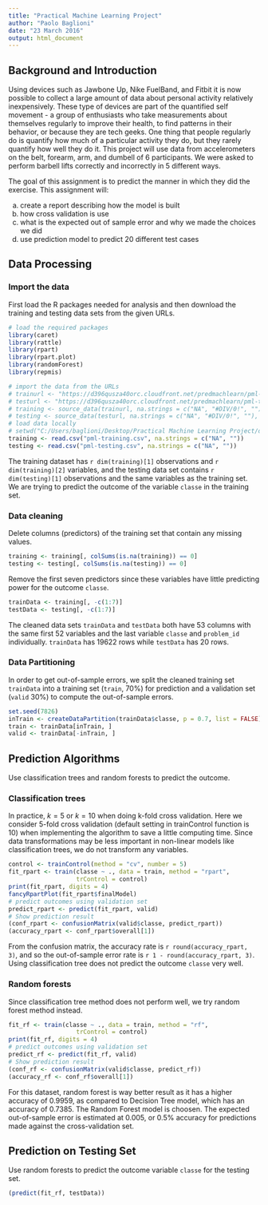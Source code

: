 ---
title: "Practical Machine Learning Project"
author: "Paolo Baglioni"
date: "23 March 2016"
output: html_document
---

## Background and Introduction
Using devices such as Jawbone Up, Nike FuelBand, and Fitbit it is now possible to collect a large amount of data about personal activity relatively inexpensively. These type of devices are part of the quantified self movement - a group of enthusiasts who take measurements about themselves regularly to improve their health, to find patterns in their behavior, or because they are tech geeks. One thing that people regularly do is quantify how much of a particular activity they do, but they rarely quantify how well they do it. This project will use data from accelerometers on the belt, forearm, arm, and dumbell of 6 participants. We were asked to perform barbell lifts correctly and incorrectly in 5 different ways. 

The goal of this assignment is to predict the manner in which they did the exercise. This assignment will:

a. create a report describing how the model is built
b. how cross validation is use
c. what is the expected out of sample error and why we made the choices we did
d. use prediction model to predict 20 different test cases 

## Data Processing

### Import the data
First load the R packages needed for analysis and then download the training and testing data sets from the given URLs.
```{r, message=FALSE}
# load the required packages
library(caret)
library(rattle)
library(rpart)
library(rpart.plot)
library(randomForest)
library(repmis)
```

```{r, message=FALSE}
# import the data from the URLs
# trainurl <- "https://d396qusza40orc.cloudfront.net/predmachlearn/pml-training.csv"
# testurl <- "https://d396qusza40orc.cloudfront.net/predmachlearn/pml-testing.csv"
# training <- source_data(trainurl, na.strings = c("NA", "#DIV/0!", ""), header = TRUE)
# testing <- source_data(testurl, na.strings = c("NA", "#DIV/0!", ""), header = TRUE)
# load data locally
# setwd("C:/Users/baglioni/Desktop/Practical Machine Learning Project/data")
training <- read.csv("pml-training.csv", na.strings = c("NA", ""))
testing <- read.csv("pml-testing.csv", na.strings = c("NA", ""))
```


The training dataset has `r dim(training)[1]` observations and `r dim(training)[2]` variables, and the testing data set contains `r dim(testing)[1]` observations and the same variables as the training set. We are trying to predict the outcome of the variable `classe` in the training set.

### Data cleaning
Delete columns (predictors) of the training set that contain any missing values. 
```{r}
training <- training[, colSums(is.na(training)) == 0]
testing <- testing[, colSums(is.na(testing)) == 0]
```
Remove the first seven predictors since these variables have little predicting power for the outcome `classe`.
```{r}
trainData <- training[, -c(1:7)]
testData <- testing[, -c(1:7)]
```
The cleaned data sets `trainData` and `testData` both have 53 columns with the same first 52 variables and the last variable `classe` and `problem_id` individually. `trainData` has 19622 rows while `testData` has 20 rows.

### Data Partitioning

In order to get out-of-sample errors, we split the cleaned training set `trainData` into a training set (`train`, 70%) for prediction and a validation set (`valid` 30%) to compute the out-of-sample errors.
```{r}
set.seed(7826) 
inTrain <- createDataPartition(trainData$classe, p = 0.7, list = FALSE)
train <- trainData[inTrain, ]
valid <- trainData[-inTrain, ]
```


## Prediction Algorithms

Use classification trees and random forests to predict the outcome. 

### Classification trees
In practice, $k = 5$ or $k = 10$ when doing k-fold cross validation. Here we consider 5-fold cross validation (default setting in trainControl function is 10) when implementing the algorithm to save a little computing time. Since data transformations may be less important in non-linear models like classification trees, we do not transform any variables. 
```{r}
control <- trainControl(method = "cv", number = 5)
fit_rpart <- train(classe ~ ., data = train, method = "rpart", 
                   trControl = control)
print(fit_rpart, digits = 4)
fancyRpartPlot(fit_rpart$finalModel)
# predict outcomes using validation set
predict_rpart <- predict(fit_rpart, valid)
# Show prediction result
(conf_rpart <- confusionMatrix(valid$classe, predict_rpart))
(accuracy_rpart <- conf_rpart$overall[1])
```
From the confusion matrix, the accuracy rate is `r round(accuracy_rpart, 3)`, and so the out-of-sample error rate is `r 1 - round(accuracy_rpart, 3)`. Using classification tree does not predict the outcome `classe` very well.

### Random forests
Since classification tree method does not perform well, we try random forest method instead.
```{r}
fit_rf <- train(classe ~ ., data = train, method = "rf", 
                   trControl = control)
print(fit_rf, digits = 4)
# predict outcomes using validation set
predict_rf <- predict(fit_rf, valid)
# Show prediction result
(conf_rf <- confusionMatrix(valid$classe, predict_rf))
(accuracy_rf <- conf_rf$overall[1])
```
For this dataset, random forest is way better result as it has a higher accuracy of 0.9959, as compared to Decision Tree model, which has an accuracy of 0.7385. The Random Forest model is choosen.
The expected out-of-sample error is estimated at 0.005, or 0.5% accuracy for predictions made against the cross-validation set. 

## Prediction on Testing Set
Use random forests to predict the outcome variable `classe` for the testing set. 
```{r}
(predict(fit_rf, testData))
```


